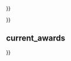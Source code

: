 {{testcases notice}}
{{Test case nowiki|collapsible=yes|showcode=yes|format=columns|title=A test|<nowiki>
{{__TEMPLATENAME__
| name           = Name
| subheader      = Subheader
| current_awards = Curent_awards
| image          = Awards icon.svg
| imagesize      = Imagesize
| alt            = Alt
| caption        = Caption
| description    = Description
| sponsor        = Sponsor
| date           = Date
| location       = Location
| country        = Country
| presenter      = Presenter
| host           = Host
| preshow_host   = Preshow_host
| acts           = Acts
| reward         = Reward
| year           = Year
| year2          = Year2
| holder         = Holder
| website        = Website
| network        = Network
| runtime        = Runtime
| ratings        = Ratings
| producer       = Producer
| director       = Director
| previous       = Previous
| main           = Main
| next           = Next
| image2          = Awards icon.svg
| image2_size      = Image2 size
| alt2            = Alt2
| caption2        = Caption2
}}</nowiki>
}}

{{Test case nowiki|collapsible=yes|showcode=yes|format=columns|title=Military award update|<nowiki>
{{__TEMPLATENAME__
| name           = Name
| subheader      = Subheader
| current_awards = Curent_awards
| image          = Awards icon.svg
| imagesize      = Imagesize
| alt            = Alt
| caption        = Caption
| description    = Description
| sponsor        = Sponsor
| date           = Date
| location       = Location
| country        = Country
| presenter      = Presenter
| host           = Host
| preshow_host   = Preshow_host
| acts           = Acts
| reward         = Reward
| year           = Year
| year2          = Year2
| holder         = Holder
| website        = Website
| network        = Network
| runtime        = Runtime
| ratings        = Ratings
| producer       = Producer
| director       = Director
| previous       = Previous
| main           = Main
| next           = Next
| image2          = Awards icon.svg
| image2_size      = Image2 size
| alt2            = Alt2
| caption2        = Caption2
| type = Type
| eligibility = Eligibility
| campaign = Campaign
| status = Status
| motto = Motto
| clasps = Clasps
| post-nominals = Post nominals
| established = Established
| total_awarded = Total
| total_awarded_posthumously = Total posthumous
| total_recipients = Total recipients
}}</nowiki>
}}

== current_awards ==
{{Test case nowiki|collapsible=yes|showcode=yes|format=columns|title={{para|current_awards}}|<nowiki>
{{__TEMPLATENAME__
| name           = Name
| current_awards = Award
}}</nowiki>
}}